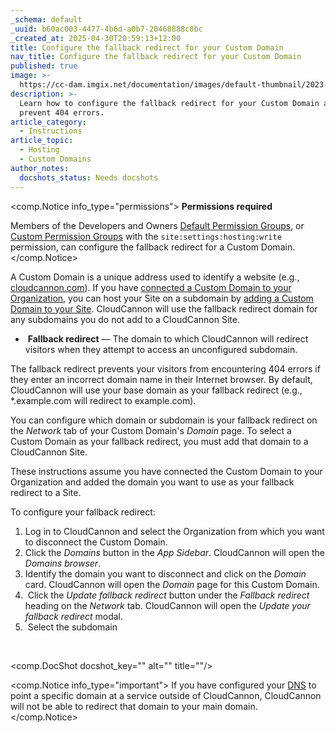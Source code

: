 ```yaml
---
_schema: default
_uuid: b60ac003-4477-4b6d-a0b7-20468888c0bc
_created_at: 2025-04-30T20:59:13+12:00
title: Configure the fallback redirect for your Custom Domain
nav_title: Configure the fallback redirect for your Custom Domain
published: true
image: >-
  https://cc-dam.imgix.net/documentation/images/default-thumbnail/2023-Q4/CloudCannon-Documentation-Thumbnail.png
description: >-
  Learn how to configure the fallback redirect for your Custom Domain and
  prevent 404 errors.
article_category:
  - Instructions
article_topic:
  - Hosting
  - Custom Domains
author_notes:
  docshots_status: Needs docshots
---
```

<comp.Notice info_type="permissions">
  **Permissions required**

  Members of the Developers and Owners [Default Permission Groups](/documentation/articles/what-are-default-permission-groups/), or [Custom Permission Groups](/documentation/articles/what-are-custom-permission-groups/) with the `site:settings:hosting:write` permission, can configure the fallback redirect for a Custom Domain.
</comp.Notice>

A Custom Domain is a unique address used to identify a website (e.g., [cloudcannon.com](https://cloudcannon.com/?__hstc=242898397.3f79da87b45b1506cc1bcb94d46532f9.1745964550347.1746147815623.1746151999720.15&amp;__hssc=242898397.7.1746151999720&amp;__hsfp=4148913854)). If you have <a href="/documentation/articles/connect-a-custom-domain-to-your-organization/" target="_blank" rel="noopener">connected a Custom Domain to your Organization</a>, you can host your Site on a subdomain by [adding a Custom Domain to your Site](/documentation/articles/add-a-custom-domain-to-your-site/). CloudCannon will use the fallback redirect domain for any subdomains you do not add to a CloudCannon Site.

* &nbsp;**Fallback redirect** — The domain to which CloudCannon will redirect visitors when they attempt to access an unconfigured subdomain.

The fallback redirect prevents your visitors from encountering 404 errors if they enter an incorrect domain name in their Internet browser. By default, CloudCannon will use your base domain as your fallback redirect (e.g., \*.example.com will redirect to example.com).

You can configure which domain or subdomain is your fallback redirect on the *Network* tab of your Custom Domain's *Domain* page. To select a Custom Domain as your fallback redirect, you must add that domain to a CloudCannon Site.

These instructions assume you have connected the Custom Domain to your Organization and added the domain you want to use as your fallback redirect to a Site.

To configure your fallback redirect:

1. Log in to CloudCannon and select the Organization from which you want to disconnect the Custom Domain.
2. Click the *Domains* button in the *App Sidebar*. CloudCannon will open the *Domains browser*.
3. Identify the domain you want to disconnect and click on the *Domain* card. CloudCannon will open the *Domain* page for this Custom Domain.
4. &nbsp;Click the *Update fallback redirect* button under the *Fallback redirect* heading on the *Network* tab. CloudCannon will open the *Update your fallback redirect* modal.
5. &nbsp;Select the subdomain

&nbsp;

<comp.DocShot docshot_key="" alt="" title=""/>

<comp.Notice info_type="important">
  If you have configured your [DNS](/documentation/articles/what-is-dns/) to point a specific domain at a service outside of CloudCannon, CloudCannon will not be able to redirect that domain to your main domain.
</comp.Notice>